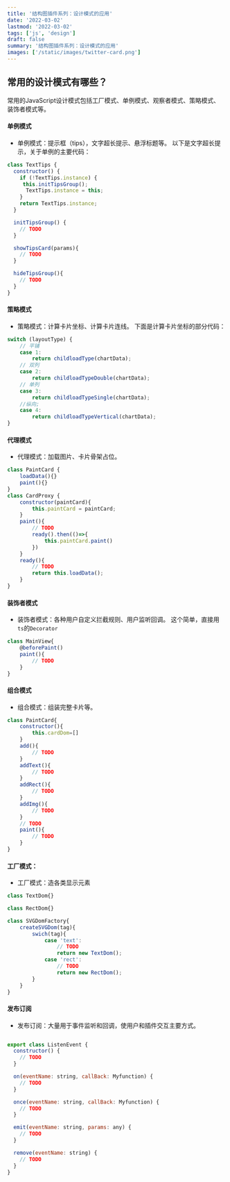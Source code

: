 ```yaml
---
title: '结构图插件系列：设计模式的应用'
date: '2022-03-02'
lastmod: '2022-03-02'
tags: ['js', 'design']
draft: false
summary: '结构图插件系列：设计模式的应用'
images: ['/static/images/twitter-card.png']
---
```



## 常用的设计模式有哪些？
常用的JavaScript设计模式包括工厂模式、单例模式、观察者模式、策略模式、装饰者模式等。

#### 单例模式
- 单例模式：提示框（tips），文字超长提示、悬浮标题等。
以下是文字超长提示，关于单例的主要代码：
```js
class TextTips {
  constructor() {
    if (!TextTips.instance) {
     this.initTipsGroup();
      TextTips.instance = this;
    }
    return TextTips.instance;
  }

  initTipsGroup() {
    // TODO
  }

  showTipsCard(params){
    // TODO
  }

  hideTipsGroup(){
    // TODO
  }
}
```

#### 策略模式
- 策略模式：计算卡片坐标、计算卡片连线。
下面是计算卡片坐标的部分代码：
```js
switch (layoutType) {
    // 平铺
    case 1:
        return childloadType(chartData);
    // 双列
    case 2:
        return childloadTypeDouble(chartData);
    // 单列
    case 3:
        return childloadTypeSingle(chartData);
    //纵向;
    case 4:
        return childloadTypeVertical(chartData);
}
```

#### 代理模式
- 代理模式：加载图片、卡片骨架占位。
```js
class PaintCard {
    loadData(){}
    paint(){}
}
class CardProxy {
    constructor(paintCard){
        this.paintCard = paintCard;
    }
    paint(){
        // TODO
        ready().then(()=>{
            this.paintCard.paint()
        })
    }
    ready(){
        // TODO
        return this.loadData();
    }
}
```

#### 装饰者模式
- 装饰者模式：各种用户自定义拦截规则、用户监听回调。
  这个简单，直接用`ts`的`Decorator`
```js
class MainView{
    @beforePaint()
    paint(){
        // TODO
    }
}
```

#### 组合模式
- 组合模式：组装完整卡片等。
```js
class PaintCard{
    constructor(){
        this.cardDom=[]
    }
    add(){
        // TODO
    }
    addText(){
        // TODO
    }
    addRect(){
        // TODO
    }
    addImg(){
        // TODO
    }
    // TODO
    paint(){
        // TODO
    }
}
```

#### 工厂模式：
- 工厂模式：造各类显示元素
```js
class TextDom{}

class RectDom{}

class SVGDomFactory{
    createSVGDom(tag){
        swich(tag){
            case 'text':
                // TODO
                return new TextDom();
            case 'rect':
                // TODO
                return new RectDom();
        }
    }
}
```

#### 发布订阅
- 发布订阅：大量用于事件监听和回调，使用户和插件交互主要方式。
```js

export class ListenEvent {
  constructor() {
    // TODO
  }

  on(eventName: string, callBack: Myfunction) {
    // TODO
  }

  once(eventName: string, callBack: Myfunction) {
    // TODO
  }

  emit(eventName: string, params: any) {
    // TODO
  }

  remove(eventName: string) {
    // TODO
  }
}
```

